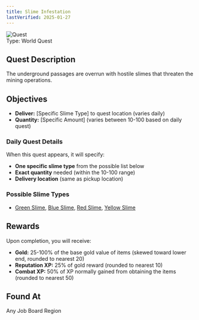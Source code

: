 ```yaml
---
title: Slime Infestation
lastVerified: 2025-01-27
---
```


<div className="mb-8 flex items-start gap-6">
  <div className="flex-shrink-0">
    <img
      src="/assets/icons/quest.png"
      alt="Quest"
      className="h-24 w-24 rounded-lg border"
    />
  </div>
  <div className="flex-1">
    <div className="space-y-2">
      <div className="flex flex-wrap gap-4 text-sm">
        <span className="rounded-md bg-orange-100 px-2 py-1 dark:bg-orange-900">
          Type: World Quest
        </span>
      </div>
    </div>
  </div>
</div>

## Quest Description

The underground passages are overrun with hostile slimes that threaten the mining operations.

## Objectives

- **Deliver:** [Specific Slime Type] to quest location (varies daily)
- **Quantity:** [Specific Amount] (varies between 10-100 based on daily quest)

### Daily Quest Details
When this quest appears, it will specify:
- **One specific slime type** from the possible list below
- **Exact quantity** needed (within the 10-100 range)
- **Delivery location** (same as pickup location)

### Possible Slime Types
- [Green Slime](/docs/resources/individual/green_slime), [Blue Slime](/docs/resources/individual/blue_slime), [Red Slime](/docs/resources/individual/red_slime), [Yellow Slime](/docs/resources/individual/yellow_slime)

## Rewards

Upon completion, you will receive:

- **Gold:** 25-100% of the base gold value of items (skewed toward lower end, rounded to nearest 20)
- **Reputation XP:** 25% of gold reward (rounded to nearest 10)  
- **Combat XP:** 50% of XP normally gained from obtaining the items (rounded to nearest 50)

## Found At

Any Job Board Region
